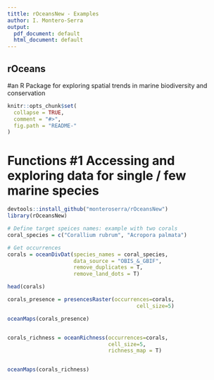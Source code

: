 ```yaml
---
tittle: rOceansNew - Examples
author: I. Montero-Serra
output:
  pdf_document: default
  html_document: default
---
```


## rOceans 
#an R Package for exploring spatial trends in marine biodiversity and conservation

<!-- README.md is generated from README.Rmd. Please edit that file -->

```r
knitr::opts_chunk$set(
  collapse = TRUE,
  comment = "#>",
  fig.path = "README-"
)
```

# Functions #1 Accessing and exploring data for single / few marine species


```r

devtools::install_github("monteroserra/rOceansNew")
library(rOceansNew)

# Define target speices names: example with two corals
coral_species = c("Corallium rubrum", "Acropora palmata")

# Get occurrences 
corals = oceanDivDat(species_names = coral_species,
                     data_source = "OBIS_&_GBIF", 
                     remove_duplicates = T, 
                     remove_land_dots = T)

head(corals)

corals_presence = presencesRaster(occurrences=corals, 
                                         cell_size=5)

oceanMaps(corals_presence)


corals_richness = oceanRichness(occurrences=corals, 
                                cell_size=5, 
                                richness_map = T)


oceanMaps(corals_richness)


```

